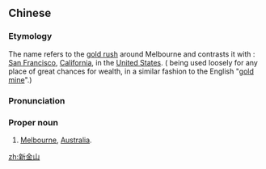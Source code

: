 ==Chinese==
{{zh-forms|type=12}}
{{wikipedia|Melbourne}}

===Etymology===
The name refers to the [[gold rush]] around Melbourne and contrasts it with {{zh-l|舊金山|Old Gold Mountain}}: [[San Francisco]], [[California]], in the [[United States]]. ({{zh-l|金山}} being used loosely for any place of great chances for wealth, in a similar fashion to the English "[[gold mine]]".)

===Pronunciation===
{{zh-pron
|m=Xīnjīnshān
|c=san1 gam1 saan1
|cat=pn
}}

===Proper noun===
{{zh-proper noun}}

# [[Melbourne]], [[Australia]].

[[zh:新金山]]